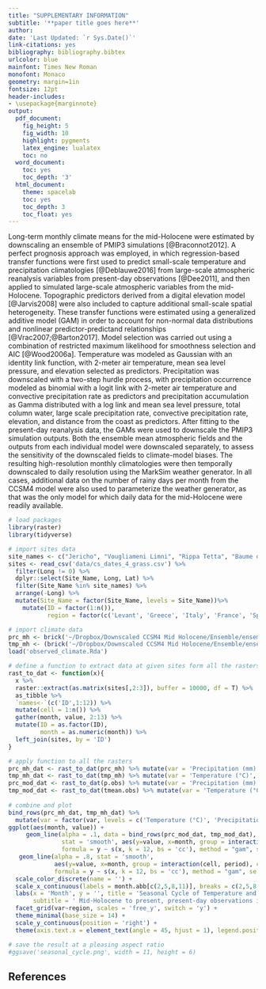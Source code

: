 ```yaml
---
title: "SUPPLEMENTARY INFORMATION"
subtitle: '**paper title goes here**'
author: 
date: 'Last Updated: `r Sys.Date()`'
link-citations: yes
bibliography: bibliography.bibtex
urlcolor: blue
mainfont: Times New Roman
monofont: Monaco
geometry: margin=1in
fontsize: 12pt
header-includes:
- \usepackage{marginnote}
output:
  pdf_document:
    fig_height: 5
    fig_width: 10
    highlight: pygments
    latex_engine: lualatex
    toc: no
  word_document:
    toc: yes
    toc_depth: '3'
  html_document:
    theme: spacelab
    toc: yes
    toc_depth: 3
    toc_float: yes
---
```

Long-term monthly climate means for the mid-Holocene were estimated by downscaling an ensemble of PMIP3 simulations [@Braconnot2012]. A perfect prognosis approach was employed, in which regression-based transfer functions were first used to predict small-scale temperature and precipitation climatologies [@Deblauwe2016] from large-scale atmospheric reanalysis variables from present-day observations [@Dee2011], and then applied to simulated large-scale atmospheric variables from the mid-Holocene. Topographic predictors derived from a digital elevation model [@Jarvis2008] were also included to capture additional small-scale spatial heterogeneity. These transfer functions were estimated using a generalized additive model (GAM) in order to account for non-normal data distributions and nonlinear predictor-predictand relationships [@Vrac2007;@Barton2017]. Model selection was carried out using a combination of restricted maximum likelihood for smoothness selection and AIC [@Wood2006a]. Temperature was modeled as Gaussian with an identity link function, with 2-meter air temperature, mean sea level pressure, and elevation selected as predictors. Precipitation was downscaled with a two-step hurdle process, with precipitation occurrence modeled as binomial with a logit link with 2-meter air temperature and convective precipitation rate as predictors and precipitation accumulation as Gamma distributed with a log link and mean sea level pressure, total column water, large scale precipitation rate, convective precipitation rate, elevation, and distance from the coast as predictors. After fitting to the present-day reanalysis data, the GAMs were used to downscale the PMIP3 simulation outputs. Both the ensemble mean atmospheric fields and the outputs from each individual model were downscaled separately, to assess the sensitivity of the downscaled fields to climate-model biases. The resulting high-resolution monthly climatologies were then temporally downscaled to daily resolution using the MarkSim weather generator. In all cases, additional data on the number of rainy days per month from the CCSM4 model were also used to parameterize the weather generator, as that was the only model for which daily data for the mid-Holocene were readily available.

```r
# load packages
library(raster)
library(tidyverse)

# import sites data
site_names <- c("Jericho", "Vougliameni Limni", "Rippa Tetta", "Baume de Fontbregoua","Mas d'Is")
sites <- read_csv('data/cs_dates_4_grass.csv') %>%
  filter(Long != 0) %>% 
  dplyr::select(Site_Name, Long, Lat) %>%
  filter(Site_Name %in% site_names) %>%
  arrange(-Long) %>%
  mutate(Site_Name = factor(Site_Name, levels = Site_Name))%>%
    mutate(ID = factor(1:n()),
           region = factor(c('Levant', 'Greece', 'Italy', 'France', 'Spain'), levels = c('Levant', 'Greece', 'Italy', 'France', 'Spain')))

# import climate data
prc_mh <- brick('~/Dropbox/Downscaled CCSM4 Mid Holocene/Ensemble/ensemble_prc_mh6k.tif')
tmp_mh <- (brick('~/Dropbox/Downscaled CCSM4 Mid Holocene/Ensemble/ensemble_tmn_mh6k.tif') + brick('~/Dropbox/Downscaled CCSM4 Mid Holocene/Ensemble/ensemble_tmx_mh6k.tif')) / 2
load('observed_climate.Rda')

# define a function to extract data at given sites form all the rasters
rast_to_dat <- function(x){
  x %>%
  raster::extract(as.matrix(sites[,2:3]), buffer = 10000, df = T) %>%
  as_tibble %>%
  `names<-`(c('ID',1:12)) %>%
  mutate(cell = 1:n()) %>%
  gather(month, value, 2:13) %>%
  mutate(ID = as.factor(ID),
         month = as.numeric(month)) %>%
  left_join(sites, by = 'ID')
}

# apply function to all the rasters
prc_mh_dat <- rast_to_dat(prc_mh) %>% mutate(var = 'Precipitation (mm)', period = 'Mid-Holocene')
tmp_mh_dat <- rast_to_dat(tmp_mh) %>% mutate(var = 'Temperature (°C)', period = 'Mid-Holocene')
prc_mod_dat <- rast_to_dat(p.obs) %>% mutate(var = 'Precipitation (mm)', period = 'Present')
tmp_mod_dat <- rast_to_dat(tmean.obs) %>% mutate(var = 'Temperature (°C)', period = 'Present')
 
# combine and plot
bind_rows(prc_mh_dat, tmp_mh_dat) %>%
  mutate(var = factor(var, levels = c('Temperature (°C)', 'Precipitation (mm)'))) %>%
ggplot(aes(month, value)) +
     geom_line(alpha = .1, data = bind_rows(prc_mod_dat, tmp_mod_dat), 
               stat = 'smooth', aes(y=value, x=month, group = interaction(cell, period)), 
               formula = y ~ s(x, k = 12, bs = 'cc'), method = "gam", se = F) +
   geom_line(alpha = .8, stat = 'smooth', 
             aes(y=value, x=month, group = interaction(cell, period), color = var), 
             formula = y ~ s(x, k = 12, bs = 'cc'), method = "gam", se = F) +
  scale_color_discrete(name = '') +
  scale_x_continuous(labels = month.abb[c(2,5,8,11)], breaks = c(2,5,8,11), minor_breaks = NULL) +
  labs(x = 'Month', y = '', title = 'Seasonal Cycle of Temperature and Preciptiation', 
       subtitle = ' Mid-Holocene to present, present-day observations in grey')+
  facet_grid(var~region, scales = 'free_y', switch = 'y') +
  theme_minimal(base_size = 14) + 
  scale_y_continuous(position = 'right') +
  theme(axis.text.x = element_text(angle = 45, hjust = 1), legend.position = 'bottom')

# save the result at a pleasing aspect ratio
#ggsave('seasonal_cycle.png', width = 11, height = 6)
```

## References
